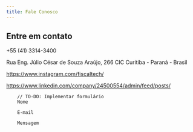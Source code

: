 ```yaml
---
title: Fale Conosco
---
```


## Entre em contato

+55 (41) 3314-3400

Rua Eng. Júlio César de Souza Araújo, 266 CIC Curitiba - Paraná - Brasil

https://www.instagram.com/fiscaltech/

https://www.linkedin.com/company/24500554/admin/feed/posts/


```mdx
    // TO-DO: Implementar formulário
    Nome

    E-mail

    Mensagem
```